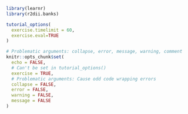```r
library(learnr)
library(r2dii.banks)

tutorial_options(
  exercise.timelimit = 60,
  exercise.eval=TRUE
)

# Problematic arguments: collapse, error, message, warning, comment
knitr::opts_chunk$set(
  echo = FALSE, 
  # Can't be set in tutorial_options()
  exercise = TRUE,  
  # Problematic arguments: Cause odd code wrapping errors
  collapse = FALSE, 
  error = FALSE, 
  warning = FALSE, 
  message = FALSE
)
```
